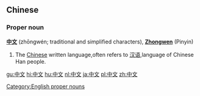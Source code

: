 ==Chinese==
===Proper noun===
'''[[中]][[文]]''' (zhōngwén; traditional and simplified characters), '''[[Zhongwen]]''' (Pinyin)
# The [[Chinese]] written language,often refers to [[汉语]],language of Chinese Han people.
[[Category:English proper nouns]]
[[gu:中文]]
[[hi:中文]]
[[hu:中文]]
[[nl:中文]]
[[ja:中文]]
[[pl:中文]]
[[zh:中文]]